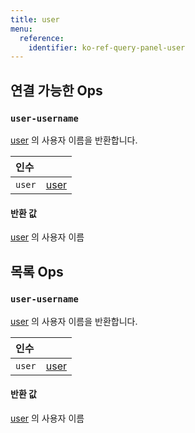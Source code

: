 ---
title: user
menu:
  reference:
    identifier: ko-ref-query-panel-user
---

## 연결 가능한 Ops
<h3 id="user-username"><code>user-username</code></h3>

[user](user.md) 의 사용자 이름을 반환합니다.

| 인수 |  |
| :--- | :--- |
| `user` | [user](user.md) |

#### 반환 값
[user](user.md) 의 사용자 이름

## 목록 Ops
<h3 id="user-username"><code>user-username</code></h3>

[user](user.md) 의 사용자 이름을 반환합니다.

| 인수 |  |
| :--- | :--- |
| `user` | [user](user.md) |

#### 반환 값
[user](user.md) 의 사용자 이름

